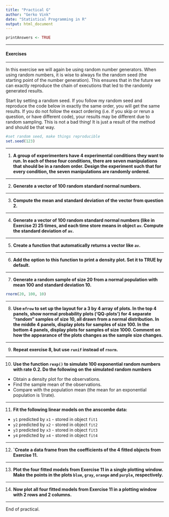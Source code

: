 ```yaml
---
title: "Practical G"
author: "Gerko Vink"
date: "Statistical Programming in R"
output: html_document
---
```


```r
printAnswers <- TRUE
```

---

#### Exercises

---

In this exercise we will again be using random number generators. When using random numbers, it is wise to always fix the random seed (the starting point of the number generation). This ensures that in the future we can exactly reproduce the chain of executions that led to the randomly generated results. 

Start by setting a random seed. If you follow my random seed and reproduce the code below in exactly the same order, you will get the same results. If you do not follow the exact ordering (i.e. if you skip or rerun a question, or have different code), your results may be different due to random sampling. This is not a bad thing! It is just a result of the method and should be that way.

```r
#set random seed, make things reproducible
set.seed(123)
```

---

1. **A group of experimenters have 4 experimental conditions they want to run. In each of these four conditions, there are seven manipulations that should be in a random order. Design the experiment such that for every condition, the seven manipulations are randomly ordered.**

---

2. **Generate a vector of 100 random standard normal numbers.**

---

3. **Compute the mean and standard deviation of the vector from question 2.**

---

4. **Generate a vector of 100 random standard normal numbers (like in Exercise 2) 25 times, and each time store means in object `av`. Compute the standard deviation of `av`.**

---

5. **Create a function that automatically returns a vector like `av`.**

---

6. **Add the option to this function to print a density plot. Set it to TRUE by default. **

---

7. **Generate a random sample of size 20 from a normal population with mean 100 and standard deviation 10. **

```r
rnorm(20, 100, 10)
```

---

8. **Use `mfrow` to set up the layout for a 3 by 4 array of plots. In the top 4 panels, show normal probability plots ('QQ-plots') for 4 separate "random" samples of size 10, all drawn from a normal distribution. In the middle 4 panels, display plots for samples of size 100. In the bottom 4 panels, display plots for samples of size 1000. Comment on how the appearance of the plots changes as the sample size changes.**

---

9. **Repeat exercise 8, but use `runif` instead of `rnorm`.**

---

10. **Use the function `rexp()` to simulate 100 exponential random numbers with rate 0.2. Do the following on the simulated random numbers **

- Obtain a density plot for the observations. 
- Find the sample mean of the observations. 
- Compare with the population mean (the mean for an exponential population is 1/rate).

---

11. **Fit the following linear models on the anscombe data:**

- `y1` predicted by `x1` - stored in object `fit1`
- `y2` predicted by `x2` - stored in object `fit2`
- `y3` predicted by `x3` - stored in object `fit3`
- `y4` predicted by `x4` - stored in object `fit4`

---

12. **`Create a data frame from the coefficients of the 4 fitted objects from Exercise 11.**

---

13. **Plot the four fitted models from Exercise 11 in a single plotting window. Make the points in the plots `blue`, `gray`, `orange` and `purple`, respectively. **

---

14. **Now plot all four fitted models from Exercise 11 in a plotting window with 2 rows and 2 columns.**

---

End of practical. 
